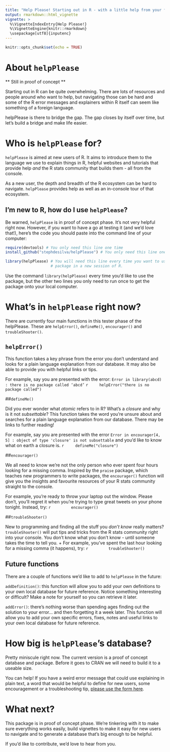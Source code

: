 ```yaml
---
title: "Help Please! Starting out in R - with a little help from your friends"
output: rmarkdown::html_vignette
vignette: >
  %\VignetteIndexEntry{Help Please!}
  %\VignetteEngine{knitr::rmarkdown}
  \usepackage[utf8]{inputenc}
---
```


```r
knitr::opts_chunk$set(echo = TRUE)
```

# About `helpPlease`

** Still in proof of concept **

Starting out in R can be quite overwhelming. There are lots of resources and people around who want to help, but navigating those can be hard and some of the R error messages and explainers within R itself can seem like something of a foreign language.

helpPlease is there to bridge the gap. The gap closes by itself over time, but let's build a bridge and make life easier.

# Who is `helpPlease` for?

`helpPlease` is aimed at new users of R. It aims to introduce them to the language we use to explain things in R, helpful websites and tutorials that provide help _and_ the R stats community that builds them - all from the console. 

As a new user, the depth and breadth of the R ecosystem can be hard to navigate. `helpPlease` provides help as well as an in-console tour of that ecosystem.

## I'm new to R, how do I use `helpPlease`?

Be warned, `helpPlease` is in proof of concept phase. It's not very helpful right now. However, if you want to have a go at testing it (and we'd love that!), here's the code you should paste into the command line of your computer:

```r
require(devtools) # You only need this line one time
install_github("stephdesilva/helpPlease") # You only need this line one time
```

```r
library(helpPlease) # You will need this line every time you want to use the 
                    # package in a new session of R.
```

Use the command `library(helpPlease)` every time you'd like to use the package, but the other two lines you only need to run once to get the package onto your local computer.


# What's in `helpPlease` right now?

There are currently four main functions in this tester phase of the helpPlease. These are `helpError()`, `defineMe()`, `encourager()` and `troubleShooter()`.

## `helpError()` 

This function takes a key phrase from the error you don't understand and looks for a plain language explanation from our database. It may also be able to provide you with helpful links or tips.

For example, say you are presented with the error: `Error in library(abcd) : there is no package called ‘abcd’`
    ```r
    helpError("there is no package called")
    ```

##`defineMe()`

Did you ever wonder what _atomic_ refers to in R? What's a _closure_ and why is it not _subsettable_? This function takes the word you're unsure about and searches for a plain language explanation from our database. There may be links to further reading!

For example, say you are presented with the error `Error in encourager[4, 5] : object of type 'closure' is not subsettable` and you'd like to know what on earth a closure is.
    ```r
    defineMe("closure")
    ```

##`encourager()` 

We all need to know we're not the only person who ever spent four hours looking for a missing comma. Inspired by the `praise` package, which teaches new programmers to write packages, the `encourager()` function will give you the insights and favourite resources of your R stats community straight to the console.

For example, you're ready to throw your laptop out the window. Please don't, you'll regret it when you're trying to type great tweets on your phone tonight. Instead, try: 
    ```r
        encourager()
    ```

##`troubleShooter()`

New to programming and finding all the stuff you _don't know_ really matters? `troubleShooter()` will put tips and tricks from the R stats community right into your console. You don't know what you don't know - until someone takes the time to tell you.
    + For example, you've spent the last hour looking for a missing comma (it happens), try: 
    ```r
        troubleShooter()
    ```
  
## Future functions

There are a couple of functions we'd like to add to `helpPlease` in the future:
    
`addDefinition()`: this function will allow you to add your own definitions to your own local database for future reference. Notice something interesting or difficult? Make a note for yourself so you can retrieve it later.
    
`addError()`: there's nothing worse than spending ages finding out the solution to your error... and then forgetting it a week later. This function will allow you to add your own specific errors, fixes, notes and useful links to your own local database for future reference.
    
# How big is `helpPlease`'s database?

Pretty miniscule right now. The current version is a proof of concept database and package. Before it goes to CRAN we will need to build it to a useable size.

You can help! If you have a weird error message that could use explaining in plain text, a word that would be helpful to define for new users, some encouragement or a troubleshooting tip, [please use the form here](https://goo.gl/forms/KzRGbmqmGmM6P9Nn1).

# What next?

This package is in proof of concept phase. We're tinkering with it to make sure everything works easily, build vignettes to make it easy for new users to navigate and to generate a database that's big enough to be helpful.

If you'd like to contribute, we'd love to hear from you.

